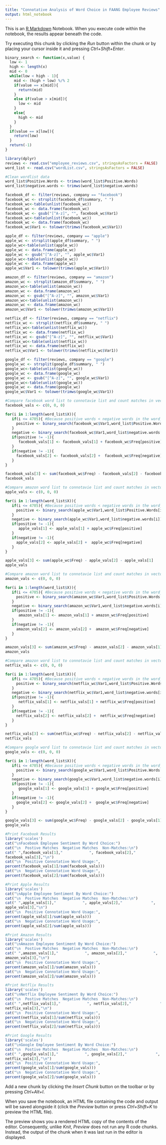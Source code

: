 ```yaml
---
title: "Connotative Analysis of Word Choice in FAANG Employee Reviews"
output: html_notebook
---
```


This is an [R Markdown](http://rmarkdown.rstudio.com) Notebook. When you execute code within the notebook, the results appear beneath the code. 

Try executing this chunk by clicking the *Run* button within the chunk or by placing your cursor inside it and pressing *Ctrl+Shift+Enter*. 

```r
binary_search <- function(x,value) {
  low <- 1
  high <- length(x)
  mid <- 0
  while(low < high - 1){
    mid <- (high + low) %/% 2
    if(value == x[mid]){
      return(mid)
    }
    else if(value > x[mid]){
      low <- mid
    }
    else{
      high <- mid
    }
  }
  if(value == x[low]){
    return(low)
  }
  return(-1)
}
```

```r
library(dplyr)
reviews <- read.csv("employee_reviews.csv", stringsAsFactors = FALSE)
word_list <- read.csv("wordList.csv", stringsAsFactors = FALSE)

#Clean wordlist data
word_list$Positive.Words <- trimws(word_list$Positive.Words)
word_list$negative.words <- trimws(word_list$negative.words)

facebook_df <- filter(reviews, company == "facebook")
facebook_wc <- strsplit(facebook_df$summary, " ")
facebook_wc<-table(unlist(facebook_wc))
facebook_wc <- data.frame(facebook_wc)
facebook_wc <- gsub("[^A-z]", "", facebook_wc$Var1)
facebook_wc<-table(unlist(facebook_wc))
facebook_wc <- data.frame(facebook_wc)
facebook_wc$Var1 <- tolower(trimws(facebook_wc$Var1))

apple_df <- filter(reviews, company == "apple")
apple_wc <- strsplit(apple_df$summary, " ")
apple_wc<-table(unlist(apple_wc))
apple_wc <- data.frame(apple_wc)
apple_wc <- gsub("[^A-z]", "", apple_wc$Var1)
apple_wc<-table(unlist(apple_wc))
apple_wc <- data.frame(apple_wc)
apple_wc$Var1 <- tolower(trimws(apple_wc$Var1))

amazon_df <- filter(reviews, company == "amazon")
amazon_wc <- strsplit(amazon_df$summary, " ")
amazon_wc<-table(unlist(amazon_wc))
amazon_wc <- data.frame(amazon_wc)
amazon_wc <- gsub("[^A-z]", "", amazon_wc$Var1)
amazon_wc<-table(unlist(amazon_wc))
amazon_wc <- data.frame(amazon_wc)
amazon_wc$Var1 <- tolower(trimws(amazon_wc$Var1))

netflix_df <- filter(reviews, company == "netflix")
netflix_wc <- strsplit(netflix_df$summary, " ")
netflix_wc<-table(unlist(netflix_wc))
netflix_wc <- data.frame(netflix_wc)
netflix_wc <- gsub("[^A-z]", "", netflix_wc$Var1)
netflix_wc<-table(unlist(netflix_wc))
netflix_wc <- data.frame(netflix_wc)
netflix_wc$Var1 <- tolower(trimws(netflix_wc$Var1))

google_df <- filter(reviews, company == "google")
google_wc <- strsplit(google_df$summary, " ")
google_wc<-table(unlist(google_wc))
google_wc <- data.frame(google_wc)
google_wc <- gsub("[^A-z]", "", google_wc$Var1)
google_wc<-table(unlist(google_wc))
google_wc <- data.frame(google_wc)
google_wc$Var1 <- tolower(trimws(google_wc$Var1))
```

```r
#Compare facebook word list to connotavie list and count matches in vector
facebook_vals <- c(0, 0, 0)

for(i in 1:length(word_list$X)){
   if(i <= 4705){ #Because positive words < negative words in the word_list
     positive <- binary_search(facebook_wc$Var1,word_list$Positive.Words[i])
   }
   negative <- binary_search(facebook_wc$Var1,word_list$negative.words[i])
   if(positive != -1){
      facebook_vals[1] <- facebook_vals[1] + facebook_wc$Freq[positive]
   }
   if(negative != -1){
     facebook_vals[2] <- facebook_vals[2] +  facebook_wc$Freq[negative]
   }
}

facebook_vals[3] <- sum(facebook_wc$Freq) - facebook_vals[2] - facebook_vals[1]
facebook_vals
```

```r
#Compare amazon word list to connotavie list and count matches in vector
apple_vals <- c(0, 0, 0)

for(i in 1:length(word_list$X)){
   if(i <= 4705){ #Because positive words < negative words in the word_list
     positive <- binary_search(apple_wc$Var1,word_list$Positive.Words[i])
   }
   negative <- binary_search(apple_wc$Var1,word_list$negative.words[i])
   if(positive != -1){
      apple_vals[1] <- apple_vals[1] + apple_wc$Freq[positive]
   }
   if(negative != -1){
     apple_vals[2] <- apple_vals[2] +  apple_wc$Freq[negative]
   }
}

apple_vals[3] <- sum(apple_wc$Freq) - apple_vals[2] - apple_vals[1]
apple_vals
```

```r
#Compare amazon word list to connotavie list and count matches in vector
amazon_vals <- c(0, 0, 0)

for(i in 1:length(word_list$X)){
   if(i <= 4705){ #Because positive words < negative words in the word_list
     positive <- binary_search(amazon_wc$Var1,word_list$Positive.Words[i])
   }
   negative <- binary_search(amazon_wc$Var1,word_list$negative.words[i])
   if(positive != -1){
      amazon_vals[1] <- amazon_vals[1] + amazon_wc$Freq[positive]
   }
   if(negative != -1){
     amazon_vals[2] <- amazon_vals[2] +  amazon_wc$Freq[negative]
   }
}

amazon_vals[3] <- sum(amazon_wc$Freq) - amazon_vals[2] - amazon_vals[1]
amazon_vals
```

```r
#Compare amazon word list to connotavie list and count matches in vector
netflix_vals <- c(0, 0, 0)

for(i in 1:length(word_list$X)){
   if(i <= 4705){ #Because positive words < negative words in the word_list
     positive <- binary_search(netflix_wc$Var1,word_list$Positive.Words[i])
   }
   negative <- binary_search(netflix_wc$Var1,word_list$negative.words[i])
   if(positive != -1){
      netflix_vals[1] <- netflix_vals[1] + netflix_wc$Freq[positive]
   }
   if(negative != -1){
     netflix_vals[2] <- netflix_vals[2] +  netflix_wc$Freq[negative]
   }
}

netflix_vals[3] <- sum(netflix_wc$Freq) - netflix_vals[2] - netflix_vals[1]
netflix_vals
```

```r
#Compare google word list to connotavie list and count matches in vector
google_vals <- c(0, 0, 0)

for(i in 1:length(word_list$X)){
   if(i <= 4705){ #Because positive words < negative words in the word_list
     positive <- binary_search(google_wc$Var1,word_list$Positive.Words[i])
   }
   negative <- binary_search(google_wc$Var1,word_list$negative.words[i])
   if(positive != -1){
      google_vals[1] <- google_vals[1] + google_wc$Freq[positive]
   }
   if(negative != -1){
     google_vals[2] <- google_vals[2] +  google_wc$Freq[negative]
   }
}

google_vals[3] <- sum(google_wc$Freq) - google_vals[2] - google_vals[1]
google_vals
```

```r
#Print Facebook Results
library('scales')
cat("\nFacebook Employee Sentiment By Word Choice:")
cat("\n  Postive Matches  Negative Matches  Non-Matches:\n")
cat(" ",facebook_vals[1],"            ", facebook_vals[2],"             ",
facebook_vals[3],"\n")
cat("\n  Positive Connotative Word Usage:",
percent(facebook_vals[1]/sum(facebook_vals)))
cat("\n  Negative Connotative Word Usage:",
percent(facebook_vals[2]/sum(facebook_vals)))
```

```r
#Print Apple Results
library('scales')
cat("\nApple Employee Sentiment By Word Choice:")
cat("\n  Postive Matches  Negative Matches  Non-Matches:\n")
cat(" ",apple_vals[1],"            ", apple_vals[2],"             ",
apple_vals[3],"\n")
cat("\n  Positive Connotative Word Usage:",
percent(apple_vals[1]/sum(apple_vals)))
cat("\n  Negative Connotative Word Usage:",
percent(apple_vals[2]/sum(apple_vals)))
```

```r
#Print Amazon Results
library('scales')
cat("\nAmazon Employee Sentiment By Word Choice:")
cat("\n  Postive Matches  Negative Matches  Non-Matches:\n")
cat(" ",amazon_vals[1],"            ", amazon_vals[2],"            ",
amazon_vals[3],"\n")
cat("\n  Positive Connotative Word Usage:",
percent(amazon_vals[1]/sum(amazon_vals)))
cat("\n  Negative Connotative Word Usage:",
percent(amazon_vals[2]/sum(amazon_vals)))
```

```r
#Print Netflix Results
library('scales')
cat("\nNetflix Employee Sentiment By Word Choice:")
cat("\n  Postive Matches  Negative Matches  Non-Matches:\n")
cat(" ",netflix_vals[1],"            ", netflix_vals[2],"             ",
netflix_vals[3],"\n")
cat("\n  Positive Connotative Word Usage:",
percent(netflix_vals[1]/sum(netflix_vals)))
cat("\n  Negative Connotative Word Usage:",
percent(netflix_vals[2]/sum(netflix_vals)))
```

```r
#Print Google Results
library('scales')
cat("\nGoogle Employee Sentiment By Word Choice:")
cat("\n  Postive Matches  Negative Matches  Non-Matches:\n")
cat(" ",google_vals[1],"            ", google_vals[2],"             ",
netflix_vals[3],"\n")
cat("\n  Positive Connotative Word Usage:",
percent(google_vals[1]/sum(google_vals)))
cat("\n  Negative Connotative Word Usage:",
percent(google_vals[2]/sum(google_vals)))
```
  
Add a new chunk by clicking the *Insert Chunk* button on the toolbar or by pressing *Ctrl+Alt+I*.

When you save the notebook, an HTML file containing the code and output will be saved alongside it (click the *Preview* button or press *Ctrl+Shift+K* to preview the HTML file).

The preview shows you a rendered HTML copy of the contents of the editor. Consequently, unlike *Knit*, *Preview* does not run any R code chunks. Instead, the output of the chunk when it was last run in the editor is displayed.
